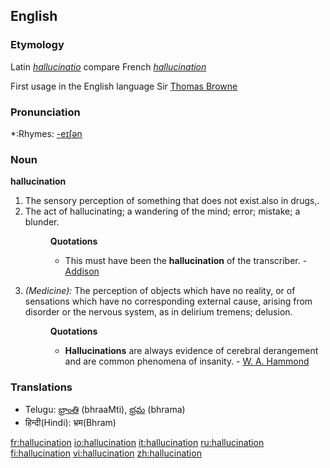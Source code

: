 ==English==

===Etymology===
Latin ''[[hallucinatio]]'' compare French ''[[hallucination]]''

First usage in the English language  Sir [[Thomas Browne]]

===Pronunciation===
*:Rhymes: [[Rhymes:English:-eɪʃǝn|-eɪʃǝn]]

===Noun===
'''hallucination'''

#The sensory perception of something that does not exist.also in drugs,.
#The act of hallucinating; a wandering of the mind; error; mistake; a blunder.
#:'''Quotations'''
#:*This must have been the '''hallucination''' of the transcriber. - [[Addison]]
#''(Medicine):'' The perception of objects which have no reality, or of sensations which have no corresponding external cause, arising from disorder or the nervous system, as in delirium tremens; delusion.
#:'''Quotations'''
#:*'''Hallucinations''' are always evidence of cerebral derangement and are common phenomena of insanity. - [[W. A. Hammond]]

===Translations===
*Telugu: [[భ్రాంతి]] (bhraaMti), [[భ్రమ]] (bhrama)
*हिन्दी(Hindi): भ्रम(Bhram)

[[fr:hallucination]]
[[io:hallucination]]
[[it:hallucination]]
[[ru:hallucination]]
[[fi:hallucination]]
[[vi:hallucination]]
[[zh:hallucination]]